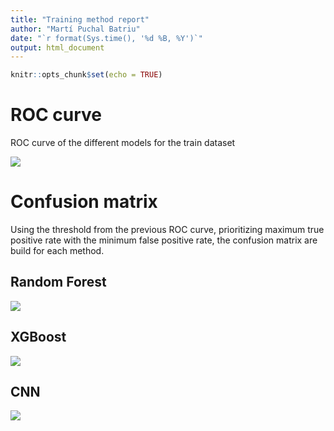 ```yaml
---
title: "Training method report"
author: "Martí Puchal Batriu"
date: "`r format(Sys.time(), '%d %B, %Y')`"
output: html_document
---
```


```r
knitr::opts_chunk$set(echo = TRUE)
```


# ROC curve

ROC curve of the different models for the train dataset

![](../tmp/Multy_ROC.png)

# Confusion matrix{.tabset}

Using the threshold from the previous ROC curve, prioritizing maximum true positive rate with the minimum false positive rate, the confusion matrix are build for each method.


## Random Forest

![](../tmp/confuM_RandomForest.png)

## XGBoost

![](../tmp/confuM_XGBoost.png)

## CNN

![](../tmp/confuM_CNN.png)